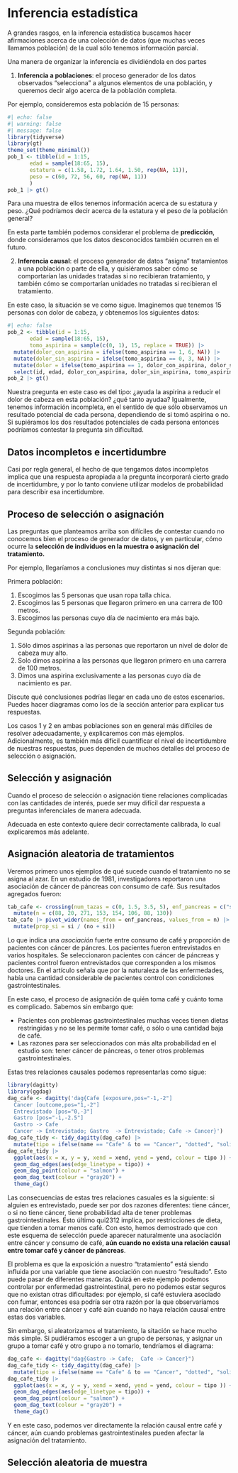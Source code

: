 # Inferencia estadística

A grandes rasgos, en la inferencia estadística buscamos hacer afirmaciones acerca 
de una colección de datos (que muchas veces llamamos población) de la cual sólo 
tenemos información parcial.

Una manera de organizar la inferencia es dividiéndola en dos partes

1. **Inferencia a poblaciones**: el proceso generador de los datos observados 
"selecciona" a algunos elementos de una población, y queremos decir algo acerca de 
la población completa.

Por ejemplo, consideremos esta población de 15 personas:

```r
#| echo: false
#| warning: false
#| message: false
library(tidyverse)
library(gt)
theme_set(theme_minimal())
pob_1 <- tibble(id = 1:15, 
       edad = sample(18:65, 15),
       estatura = c(1.58, 1.72, 1.64, 1.50, rep(NA, 11)),
       peso = c(60, 72, 56, 60, rep(NA, 11))
       )
pob_1 |> gt()
```

Para una muestra de ellos tenemos información acerca de su estatura y peso.
¿Qué podríamos decir acerca de la estatura y el peso de la población general?



En esta parte también podemos considerar el problema de **predicción**, donde consideramos que
los datos desconocidos también ocurren en el futuro.

2. **Inferencia causal**: el proceso generador de datos "asigna" tratamientos a una población o parte
de ella, y quisiéramos saber cómo se comportarían las unidades tratadas si no recibieran
tratamiento, y también cómo se comportarían unidades no tratadas si recibieran el tratamiento.

En este caso, la situación se ve como sigue. Imaginemos que tenemos 15 personas con
dolor de cabeza, y obtenemos los siguientes datos:

```r
#| echo: false
pob_2 <- tibble(id = 1:15, 
       edad = sample(18:65, 15),
       tomo_aspirina = sample(c(0, 1), 15, replace = TRUE)) |> 
  mutate(dolor_con_aspirina = ifelse(tomo_aspirina == 1, 6, NA)) |> 
  mutate(dolor_sin_aspirina = ifelse(tomo_aspirina == 0, 3, NA)) |> 
  mutate(dolor = ifelse(tomo_aspirina == 1, dolor_con_aspirina, dolor_sin_aspirina)) |> 
  select(id, edad, dolor_con_aspirina, dolor_sin_aspirina, tomo_aspirina, dolor)
pob_2 |> gt()
```

Nuestra pregunta en este caso es del tipo: ¿ayuda la aspirina a reducir el dolor de cabeza en esta población? ¿qué tanto ayudaa? Igualmente, tenemos información incompleta, en el sentido de que
sólo observamos un resultado potencial de cada persona, dependiendo
de si tomó aspirina o no. Si supiéramos los dos resultados potenciales de cada persona
entonces podríamos contestar la pregunta sin dificultad.




::: callout-tip
## Datos incompletos e incertidumbre

Casi por regla general, el hecho de que tengamos datos incompletos
implica que una respuesta apropiada a la pregunta incorporará cierto
grado de incertidumbre, y por lo tanto conviene utilizar modelos de probabilidad 
para describir esa incertidumbre.

:::


## Proceso de selección o asignación

Las preguntas que planteamos arriba son difíciles de contestar cuando no
conocemos bien el proceso de generador de datos,
y en particular, cómo ocurre la **selección de individuos en la muestra o
asignación del tratamiento.** 

Por ejemplo, llegaríamos a conclusiones muy distintas si nos dijeran que:

Primera población:

1. Escogimos las 5 personas que usan ropa talla chica.
2. Escogimos las 5 personas que llegaron primero en una carrera de 100 metros.
3. Escogimos las personas cuyo día de nacimiento era más bajo.

Segunda población:

1. Sólo dimos aspirinas a las personas que reportaron un nivel de dolor de cabeza muy alto.
2. Solo dimos aspirina a las personas que llegaron primero en una carrera de 100 metros.
3. Dimos una aspirina exclusivamente a las personas cuyo día de nacimiento es par.

Discute qué conclusiones podrías llegar en cada uno de estos escenarios. Puedes
hacer diagramas como los de la sección anterior para explicar tus respuestas.

Los casos 1 y 2 en ambas poblaciones son en general más difíciles de resolver
adecuadamente, y explicaremos con más ejemplos. Adicionalmente, es también más difícil
cuantificar el nivel de incertidumbre de nuestras respuestas, pues dependen de muchos
detalles del proceso de selección o asignación.

::: callout-tip
## Selección y asignación

Cuando el proceso de selección o asignación tiene relaciones complicadas
con las cantidades de interés, puede ser muy difícil dar respuesta a preguntas
inferenciales de manera adecuada.

:::

Adecuada en este contexto quiere decir correctamente calibrada, lo cual explicaremos
más adelante.

## Asignación aleatoria de tratamientos

Veremos primero unos ejemplos de qué sucede cuando el tratamiento no se 
asigna al azar. En un estudio de 1981, investigadores reportaron una
asociación de cáncer de páncreas con consumo de café. Sus resultados agregados
fueron:

```r
tab_cafe <- crossing(num_tazas = c(0, 1.5, 3.5, 5), enf_pancreas = c("si", "no")) |> 
  mutate(n = c(88, 20, 271, 153, 154, 106, 88, 130))
tab_cafe |> pivot_wider(names_from = enf_pancreas, values_from = n) |> 
  mutate(prop_si = si / (no + si))
```

Lo que indica una *asociación* fuerte entre consumo de café y proporción de pacientes
con cáncer de páncres. Los pacientes fueron entrevistados en varios hospitales. Se 
seleccionaron pacientes con cáncer de páncreas y
pacientes control fueron entrevistados que corresponden a los mismos doctores. 
En el artículo señala que por la 
naturaleza de las enfermedades, había una cantidad considerable de pacientes control
con condiciones gastrointestinales.

En este caso, el proceso de asignación de quién toma café y cuánto toma es complicado.
Sabemos sin embargo que:

- Pacientes con problemas gastrointestinales muchas veces tienen dietas restringidas y no se les permite tomar café, o sólo o una cantidad baja de café.
- Las razones para ser seleccionados con más alta probabilidad en el estudio son: tener cáncer de páncreas, o tener otros problemas gastrointestinales. 

Estas tres relaciones causales podemos representarlas como sigue:


```r
library(dagitty)
library(ggdag)
dag_cafe <- dagitty('dag{Cafe [exposure,pos="-1,-2"]
  Cancer [outcome,pos="1,-2"]
  Entrevistado [pos="0,-3"]
  Gastro [pos="-1,-2.5"]
  Gastro -> Cafe
  Cancer -> Entrevistado; Gastro  -> Entrevistado; Cafe -> Cancer}')
dag_cafe_tidy <- tidy_dagitty(dag_cafe) |> 
  mutate(tipo = ifelse(name == "Cafe" & to == "Cancer", "dotted", "solid"))
dag_cafe_tidy |>
  ggplot(aes(x = x, y = y, xend = xend, yend = yend, colour = tipo )) + 
  geom_dag_edges(aes(edge_linetype = tipo)) +
  geom_dag_point(colour = "salmon") +
  geom_dag_text(colour = "gray20") +
  theme_dag()
```

Las consecuencias de estas tres relaciones casuales es la siguiente:
si alguien es entrevistado,
puede ser por dos razones diferentes: tiene cáncer, o si no tiene cáncer,
tiene probabilidad alta de tener problemas gastrointestinales. Esto 
último qui2312
implica, por restricciones de dieta, que tienden a tomar menos café. Con esto, hemos
demostrado que con este esquema de selección puede aparecer naturalmente una asociación entre cáncer y consumo de café, **aún cuando no exista una relación causal entre tomar
café y cáncer de páncreas**.

El problema es que la exposición a nuestro "tratamiento" está siendo influida
por una variable que tiene asociación con nuestro "resultado". Esto puede pasar
de diferentes maneras. Quizá en este ejemplo podemos controlar por enfermedad
gastrointestinal, pero no podemos estar seguros que no existan otras dificultades:
por ejemplo, si café estuviera asociado con fumar, entonces esa podría ser
otra razón por la que observaríamos una relación entre cáncer y café aún cuando
no haya relación causal entre estas dos variables.

Sin embargo, si aleatorizamos el tratamiento, la sitación se hace mucho más 
simple. Si pudiéramos escoger a un grupo de personas, y asignar un grupo a tomar café y
otro grupo a no tomarlo, tendríamos el diagrama:

```r
dag_cafe <- dagitty("dag{Gastro -> Cafe;  Cafe -> Cancer}")
dag_cafe_tidy <- tidy_dagitty(dag_cafe) |> 
  mutate(tipo = ifelse(name == "Cafe" & to == "Cancer", "dotted", "solid"))
dag_cafe_tidy |>
  ggplot(aes(x = x, y = y, xend = xend, yend = yend, colour = tipo )) + 
  geom_dag_edges(aes(edge_linetype = tipo)) +
  geom_dag_point(colour = "salmon") +
  geom_dag_text(colour = "gray20") +
  theme_dag()
```

Y en este caso, podemos ver directamente la relación causal entre café y cáncer,
aún cuando problemas gastrointestinales pueden afectar la asignación del tratamiento.








## Selección aleatoria de muestra












